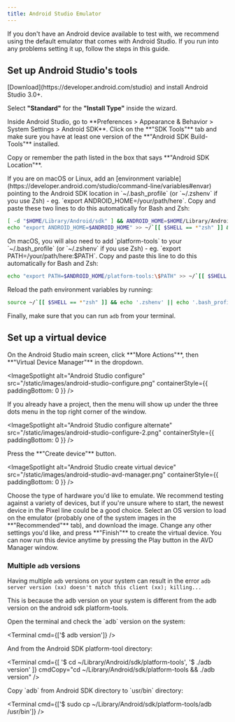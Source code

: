 ```yaml
---
title: Android Studio Emulator
---
```



If you don't have an Android device available to test with, we recommend using the default emulator that comes with Android Studio.
If you run into any problems setting it up, follow the steps in this guide.

## Set up Android Studio's tools

<Step label="1">
  [Download](https://developer.android.com/studio) and install Android Studio 3.0+.
</Step>

<Step label="2">Select **"Standard"** for the **"Install Type"** inside the wizard.</Step>

<Step label="3">
Inside Android Studio, go to **Preferences > Appearance & Behavior > System Settings > Android SDK**.
Click on the **"SDK Tools"** tab and make sure you have at least one version of the **"Android SDK Build-Tools"** installed.

<ImageSpotlight
  alt="Android SDK build tools"
  src="/static/images/android-studio-build-tools.png"
/>
</Step>

<Step label="4">
Copy or remember the path listed in the box that says **"Android SDK Location"**.

<ImageSpotlight
  alt="Android SDK location"
  src="/static/images/android-studio-sdk-location.png"
/>
</Step>

<Step label="5">
If you are on macOS or Linux, add an [environment variable](https://developer.android.com/studio/command-line/variables#envar) pointing to the Android SDK location
in `~/.bash_profile` (or `~/.zshenv` if you use Zsh) - eg. `export ANDROID_HOME=/your/path/here`. Copy and paste these two lines to do this automatically for Bash and Zsh:

```bash
[ -d "$HOME/Library/Android/sdk" ] && ANDROID_HOME=$HOME/Library/Android/sdk || ANDROID_HOME=$HOME/Android/Sdk
echo "export ANDROID_HOME=$ANDROID_HOME" >> ~/`[[ $SHELL == *"zsh" ]] && echo '.zshenv' || echo '.bash_profile'`
```

</Step>

<Step label="6">
On macOS, you will also need to add `platform-tools` to your `~/.bash_profile` (or `~/.zshenv` if you use Zsh) - eg. `export PATH=/your/path/here:$PATH`.
Copy and paste this line to do this automatically for Bash and Zsh:

```bash
echo "export PATH=$ANDROID_HOME/platform-tools:\$PATH" >> ~/`[[ $SHELL == *"zsh" ]] && echo '.zshenv' || echo '.bash_profile'`
```

</Step>

<Step label="7">
Reload the path environment variables by running:

```bash
source ~/`[[ $SHELL == *"zsh" ]] && echo '.zshenv' || echo '.bash_profile'`
```

</Step>

<Step label="8">Finally, make sure that you can run `adb` from your terminal.</Step>

## Set up a virtual device

<Step label="1">
On the Android Studio main screen, click **"More Actions"**, then **"Virtual Device Manager"** in the dropdown.

<ImageSpotlight
  alt="Android Studio configure"
  src="/static/images/android-studio-configure.png"
  containerStyle={{ paddingBottom: 0 }}
/>

If you already have a project, then the menu will show up under the three dots menu in the top right corner of the window.

<ImageSpotlight
  alt="Android Studio configure alternate"
  src="/static/images/android-studio-configure-2.png"
  containerStyle={{ paddingBottom: 0 }}
/>
</Step>

<Step label="2">
Press the **"Create device"** button.

<ImageSpotlight
  alt="Android Studio create virtual device"
  src="/static/images/android-studio-avd-manager.png"
  containerStyle={{ paddingBottom: 0 }}
/>
</Step>

<Step label="3">
  Choose the type of hardware you'd like to emulate. We recommend testing against a variety of
  devices, but if you're unsure where to start, the newest device in the Pixel line could be a good
  choice.
</Step>

<Step label="4">
  Select an OS version to load on the emulator (probably one of the system images in the
  **"Recommended"** tab), and download the image.
</Step>

<Step label="5">
  Change any other settings you'd like, and press **"Finish"** to create the virtual device. You can
  now run this device anytime by pressing the Play button in the AVD Manager window.
</Step>

### Multiple `adb` versions

Having multiple `adb` versions on your system can result in the error `adb server version (xx) doesn't match this client (xx); killing...`

This is because the adb version on your system is different from the adb version on the android sdk platform-tools.

<Step label="1">
Open the terminal and check the `adb` version on the system:

<Terminal cmd={['$ adb version']} />
</Step>

<Step label="2">
And from the Android SDK platform-tool directory:

<Terminal cmd={[
  '$ cd ~/Library/Android/sdk/platform-tools',
  '$ ./adb version'
]} cmdCopy="cd ~/Library/Android/sdk/platform-tools && ./adb version" />
</Step>

<Step label="3">
Copy `adb` from Android SDK directory to `usr/bin` directory:

<Terminal cmd={['$ sudo cp ~/Library/Android/sdk/platform-tools/adb /usr/bin']} />
</Step>
